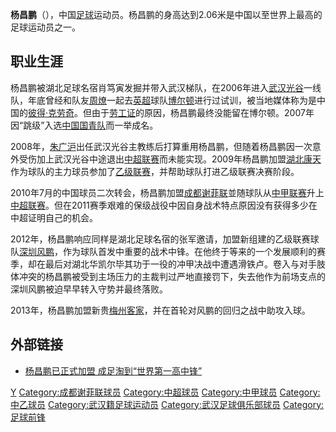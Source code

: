 {{Football player infobox
| playername = 杨昌鹏
| fullname = 杨昌鹏
| englishfullname = 
| countryofbirth = {{CHN}}
| cityofbirth = [[湖北|湖北]][[武汉|武汉]]
| dateofbirth = {{birth date and age|1989|5|1}}
| height = {{height|m=2.06}}
| position = 前锋
| currentclub = [[河南建业|河南建业]]
| clubnumber = 18
| youthyears = 
| youthclubs = 
| years = 2006-2008年<br>2009-2010年<br>2010-2011年<br>2012年<br>2013-2014年<br>2015-2016年<br>2017-
| clubs = [[湖北武汉职业足球俱乐部|武汉光谷]]<br>[[湖北康天|湖北康天]]<br>[[成都谢菲联|成都谢菲联]]<br>[[深圳风鹏|深圳风鹏]]<br>[[梅州客家足球俱乐部|梅州客家]]<br>[[银川贺兰山|银川贺兰山]]<br>[[河南建业|河南建业]]
| caps(goals) = 1 (0)<br>? (?)<br>7 (0)<br>24 (3)<br>8 (2)<br>15 (3)<br>
| nationalyears = 
| nationalteam = 
| nationalcaps(goals) =  
| ntupdate = 2017-1-1
| pcupdate =
|}}

'''杨昌鹏'''（{{bd|1989年|5月1日|catIdx=Y}}），中国[[足球|足球]]运动员。杨昌鹏的身高达到2.06米是中国以至世界上最高的足球运动员之一。

==职业生涯==
杨昌鹏被湖北足球名宿肖笃寅发掘并带入武汉梯队，在2006年进入[[湖北武汉职业足球俱乐部|武汉光谷]]一线队，年底曾经和队友[[周燎|周燎]]一起去[[英超|英超]]球队[[博尔顿足球俱乐部|博尔顿]]进行过试训，被当地媒体称为是中国的[[彼得·克劳奇|彼得·克劳奇]]。但由于[[劳工证|劳工证]]的原因，杨昌鹏最终没能留在博尔顿。2007年因“跳级”入选[[中国国青队|中国国青队]]而一举成名。

2008年，[[朱广沪|朱广沪]]出任武汉光谷主教练后打算重用杨昌鹏，但随着杨昌鹏因一次意外受伤加上武汉光谷中途退出[[中超联赛|中超联赛]]而未能实现。2009年杨昌鹏加盟[[湖北康天|湖北康天]]作为球队的主力球员参加了[[中国足球乙级联赛|乙级联赛]]，并帮助球队打进乙级联赛决赛阶段。

2010年7月的中国球员二次转会，杨昌鹏加盟[[成都谢菲联|成都谢菲联]]並随球队从[[中甲联赛|中甲联赛]]升上[[中超联赛|中超联赛]]。但在2011赛季艰难的保级战役中因自身战术特点原因没有获得多少在中超证明自己的机会。

2012年，杨昌鹏响应同样是湖北足球名宿的张军邀请，加盟新组建的乙级联赛球队[[深圳风鹏|深圳风鹏]]，作为球队首发中重要的战术中锋。在他终于等来的一个发展顺利的赛季，却在最后对湖北华凯尔毕其功于一役的冲甲决战中遭遇滑铁卢。卷入与对手肢体冲突的杨昌鹏被受到主场压力的主裁判过严地直接罚下，失去他作为前场支点的深圳风鹏被迫早早转入守势并最终落败。

2013年，杨昌鹏加盟新贵[[梅州客家足球俱乐部|梅州客家]]，并在首轮对风鹏的回归之战中助攻入球。

==外部链接==
* [http://sports.sohu.com/20100727/n273785906.shtml 杨昌鹏已正式加盟 成足淘到“世界第一高中锋”] {{Wayback|url=http://sports.sohu.com/20100727/n273785906.shtml |date=20190901170457 }}

{{2006年武汉光谷名单}}
{{2007年武汉光谷名单}}
{{2008年武汉光谷名单}}
{{2009年三大康天名单}}
{{2010年中乙分类名单湖北康天}}
{{2010年成都谢菲联名单}}
{{2011年中超分类名单成都}}
{{2012年中乙分类名单深圳风鹏}}
{{2013年中乙分类名单梅州客家}}
{{2014年中乙分类名单梅州客家}}
{{2015年中乙分类名单银川}}
{{2016年中乙分类名单银川}}
{{2017年中超分类名单河南}}

{{DEFAULTSORT:YANG Changpeng}}
[[Category:中国男子足球运动员|Y]]
[[Category:成都谢菲联球员|Category:成都谢菲联球员]]
[[Category:中超球员|Category:中超球员]]
[[Category:中甲球员|Category:中甲球员]]
[[Category:中乙球员|Category:中乙球员]]
[[Category:武汉籍足球运动员|Category:武汉籍足球运动员]]
[[Category:武汉足球俱乐部球员|Category:武汉足球俱乐部球员]]
[[Category:足球前锋|Category:足球前锋]]